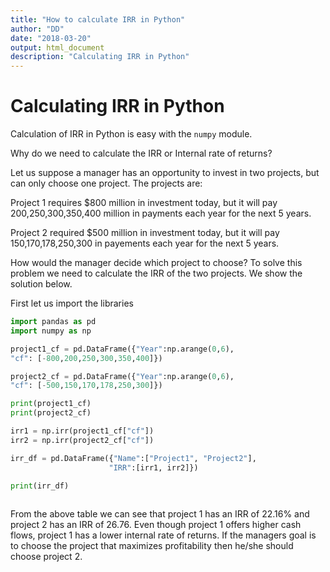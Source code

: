 ```yaml
---
title: "How to calculate IRR in Python"
author: "DD"
date: "2018-03-20"
output: html_document
description: "Calculating IRR in Python"
---
```


# Calculating IRR in Python

Calculation of IRR in Python is easy with the `numpy` module. 

Why do we need to calculate the IRR or Internal rate of returns?

Let us suppose a manager has an opportunity to invest in two projects, but can only choose one project. The projects are:

Project 1 requires \$800 million in investment today, but it will pay 200,250,300,350,400 million in payments each year for the next 5 years.

Project 2 required \$500 million in investment today, but it will pay 150,170,178,250,300 in payements each year for the next 5 years.

How would the manager decide which project to choose? To solve this problem we need to calculate the IRR of the two projects. We show the solution below.

First let us import the libraries


```python

import pandas as pd
import numpy as np

```

```python

project1_cf = pd.DataFrame({"Year":np.arange(0,6),
"cf": [-800,200,250,300,350,400]})

project2_cf = pd.DataFrame({"Year":np.arange(0,6),
"cf": [-500,150,170,178,250,300]})

print(project1_cf)
print(project2_cf)


```


```python

irr1 = np.irr(project1_cf["cf"])
irr2 = np.irr(project2_cf["cf"])

irr_df = pd.DataFrame({"Name":["Project1", "Project2"],
                      "IRR":[irr1, irr2]})

print(irr_df)
                  
```

From the above table we can see that project 1 has an IRR of 22.16% and project 2 has an IRR of 26.76. Even though project 1 offers higher cash flows, project 1 has a lower internal rate of returns. If the managers goal is to choose the project that maximizes profitability then he/she should choose project 2. 
